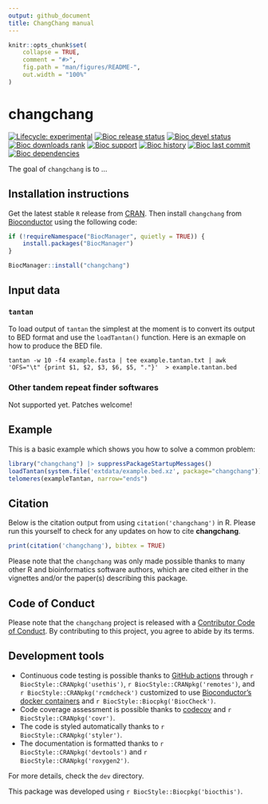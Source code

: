 ```yaml
---
output: github_document
title: ChangChang manual
---
```


<!-- README.md is generated from README.Rmd. Please edit that file -->

```r
knitr::opts_chunk$set(
    collapse = TRUE,
    comment = "#>",
    fig.path = "man/figures/README-",
    out.width = "100%"
)
```

# changchang

<!-- badges: start -->
[![Lifecycle: experimental](https://img.shields.io/badge/lifecycle-experimental-orange.svg)](https://lifecycle.r-lib.org/articles/stages.html#experimental)
[![Bioc release status](http://www.bioconductor.org/shields/build/release/bioc/changchang.svg)](https://bioconductor.org/checkResults/release/bioc-LATEST/changchang)
[![Bioc devel status](http://www.bioconductor.org/shields/build/devel/bioc/changchang.svg)](https://bioconductor.org/checkResults/devel/bioc-LATEST/changchang)
[![Bioc downloads rank](https://bioconductor.org/shields/downloads/release/changchang.svg)](http://bioconductor.org/packages/stats/bioc/changchang/)
[![Bioc support](https://bioconductor.org/shields/posts/changchang.svg)](https://support.bioconductor.org/tag/changchang)
[![Bioc history](https://bioconductor.org/shields/years-in-bioc/changchang.svg)](https://bioconductor.org/packages/release/bioc/html/changchang.html#since)
[![Bioc last commit](https://bioconductor.org/shields/lastcommit/devel/bioc/changchang.svg)](http://bioconductor.org/checkResults/devel/bioc-LATEST/changchang/)
[![Bioc dependencies](https://bioconductor.org/shields/dependencies/release/changchang.svg)](https://bioconductor.org/packages/release/bioc/html/changchang.html#since)
<!-- badges: end -->

The goal of `changchang` is to ...

## Installation instructions

Get the latest stable `R` release from [CRAN](http://cran.r-project.org/). Then install `changchang` from [Bioconductor](http://bioconductor.org/) using the following code:

```r
if (!requireNamespace("BiocManager", quietly = TRUE)) {
    install.packages("BiocManager")
}

BiocManager::install("changchang")
```

## Input data

### `tantan`

To load output of `tantan` the simplest at the moment is to convert its output
to BED format and use the `loadTantan()` function.  Here is an exmaple on how
to produce the BED file.

```
tantan -w 10 -f4 example.fasta | tee example.tantan.txt | awk 'OFS="\t" {print $1, $2, $3, $6, $5, "."}'  > example.tantan.bed
```

### Other tandem repeat finder softwares

Not supported yet.  Patches welcome!

## Example

This is a basic example which shows you how to solve a common problem:

```r
library("changchang") |> suppressPackageStartupMessages()
loadTantan(system.file('extdata/example.bed.xz', package="changchang"))
telomeres(exampleTantan, narrow="ends")
```

## Citation

Below is the citation output from using `citation('changchang')` in R. Please
run this yourself to check for any updates on how to cite __changchang__.

```r
print(citation('changchang'), bibtex = TRUE)
```

Please note that the `changchang` was only made possible thanks to many other R and bioinformatics software authors, which are cited either in the vignettes and/or the paper(s) describing this package.

## Code of Conduct

Please note that the `changchang` project is released with a [Contributor Code of Conduct](http://bioconductor.org/about/code-of-conduct/). By contributing to this project, you agree to abide by its terms.

## Development tools

* Continuous code testing is possible thanks to [GitHub actions](https://www.tidyverse.org/blog/2020/04/usethis-1-6-0/)  through `r BiocStyle::CRANpkg('usethis')`, `r BiocStyle::CRANpkg('remotes')`, and `r BiocStyle::CRANpkg('rcmdcheck')` customized to use [Bioconductor's docker containers](https://www.bioconductor.org/help/docker/) and `r BiocStyle::Biocpkg('BiocCheck')`.
* Code coverage assessment is possible thanks to [codecov](https://codecov.io/gh) and `r BiocStyle::CRANpkg('covr')`.
* The code is styled automatically thanks to `r BiocStyle::CRANpkg('styler')`.
* The documentation is formatted thanks to `r BiocStyle::CRANpkg('devtools')` and `r BiocStyle::CRANpkg('roxygen2')`.

For more details, check the `dev` directory.

This package was developed using `r BiocStyle::Biocpkg('biocthis')`.


